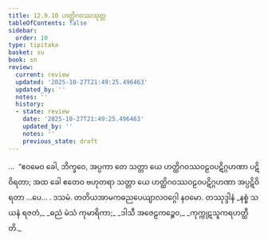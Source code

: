 ```yaml
---
title: 12.9.10 ဟတ္ထိဂဝဿသုတ္တ
tableOfContents: false
sidebar:
  order: 10
type: tipitaka
basket: su
book: sn
review:
  current: review
  updated: '2025-10-27T21:49:25.496463'
  updated_by: ''
  notes: ''
  history:
  - state: review
    date: '2025-10-27T21:49:25.496463'
    updated_by: ''
    notes: ''
    previous_state: draft
---
```



<ReviewStatus review={frontmatter.review} showDetails={true} />

<HypothesisAnnotation frontmatter={frontmatter} />

<DynamicBreadcrumb />

<Division number="1160" book="sn" e="ch" v="18">

<Paragraph number="2500" book="sn">
…  “ဧဝမေဝ ခေါ, ဘိက္ခဝေ, အပ္ပကာ တေ သတ္တာ ယေ ဟတ္ထိဂဝဿဝဠဝပဋိဂ္ဂဟဏာ ပဋိဝိရတာ; အထ ခေါ ဧတေဝ ဗဟုတရာ သတ္တာ ယေ ဟတ္ထိဂဝဿဝဠဝပဋိဂ္ဂဟဏာ အပ္ပဋိဝိရတာ …ပေ… .

</Paragraph>
</Division>

<Paragraph number="2501" type="center" book="sn">
ဒသမံ.



</Paragraph>

<Paragraph number="2502" type="center" book="sn">
တတိယအာမကဓညပေယျာလဝဂ္ဂေါ နဝမော.



</Paragraph>

<Paragraph number="2503" type="center" book="sn">
တဿုဒ္ဒါနံ


</Paragraph>

<Paragraph number="2504" type="verses" book="sn">
_နစ္စံ သယနံ ရဇတံ,_  
_ဓညံ မံသံ ကုမာရိကာ;_  
_ဒါသီ အဇေဠကဉ္စေဝ,_  
_ကုက္ကုဋသူကရဟတ္ထီတိ._
</Paragraph>